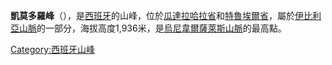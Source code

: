 {{Coord|40|30|42.76|N|1|41|6.82|W|display=title}}

'''凱莫多羅峰'''（{{lang-es|Caimodorro}}），是[[西班牙|西班牙]]的山峰，位於[[瓜達拉哈拉省|瓜達拉哈拉省]]和[[特魯埃爾省|特魯埃爾省]]，屬於[[伊比利亞山脈|伊比利亞山脈]]的一部分，海拔高度1,936米，是[[烏尼韋爾薩萊斯山脈|烏尼韋爾薩萊斯山脈]]的最高點。

{{Spain-geo-stub}}
[[Category:西班牙山峰|Category:西班牙山峰]]